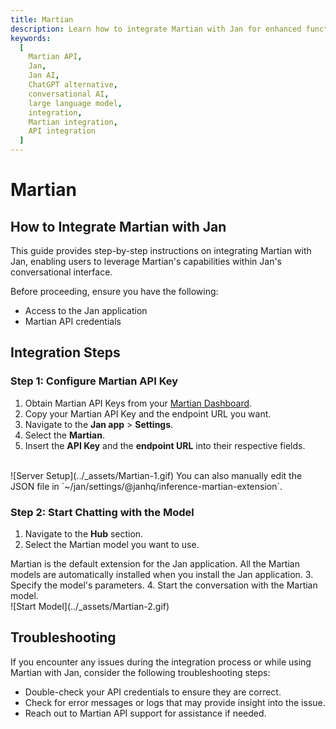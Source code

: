 ```yaml
---
title: Martian
description: Learn how to integrate Martian with Jan for enhanced functionality.
keywords:
  [
    Martian API,
    Jan,
    Jan AI,
    ChatGPT alternative,
    conversational AI,
    large language model,
    integration,
    Martian integration,
    API integration
  ]
---
```



# Martian

## How to Integrate Martian with Jan

This guide provides step-by-step instructions on integrating Martian with Jan, enabling users to leverage Martian's capabilities within Jan's conversational interface.

Before proceeding, ensure you have the following:
- Access to the Jan application
- Martian API credentials

## Integration Steps

<Steps>

### Step 1: Configure Martian API Key
1. Obtain Martian API Keys from your [Martian Dashboard](https://auth.withmartian.com/).
2. Copy your Martian API Key and the endpoint URL you want.
3. Navigate to the **Jan app** > **Settings**.
4. Select the **Martian**.
5. Insert the **API Key** and the **endpoint URL** into their respective fields.
<br/>
![Server Setup](../_assets/Martian-1.gif)

<Callout type='info'>
  You can also manually edit the JSON file in `~/jan/settings/@janhq/inference-martian-extension`.
</Callout>

### Step 2: Start Chatting with the Model

1. Navigate to the **Hub** section.
2. Select the Martian model you want to use.
<Callout type='info'>
Martian is the default extension for the Jan application. All the Martian models are automatically installed when you install the Jan application.
</Callout>
3. Specify the model's parameters.
4. Start the conversation with the Martian model.
<br/>
![Start Model](../_assets/Martian-2.gif)

</Steps>

## Troubleshooting

If you encounter any issues during the integration process or while using Martian with Jan, consider the following troubleshooting steps:

- Double-check your API credentials to ensure they are correct.
- Check for error messages or logs that may provide insight into the issue.
- Reach out to Martian API support for assistance if needed.